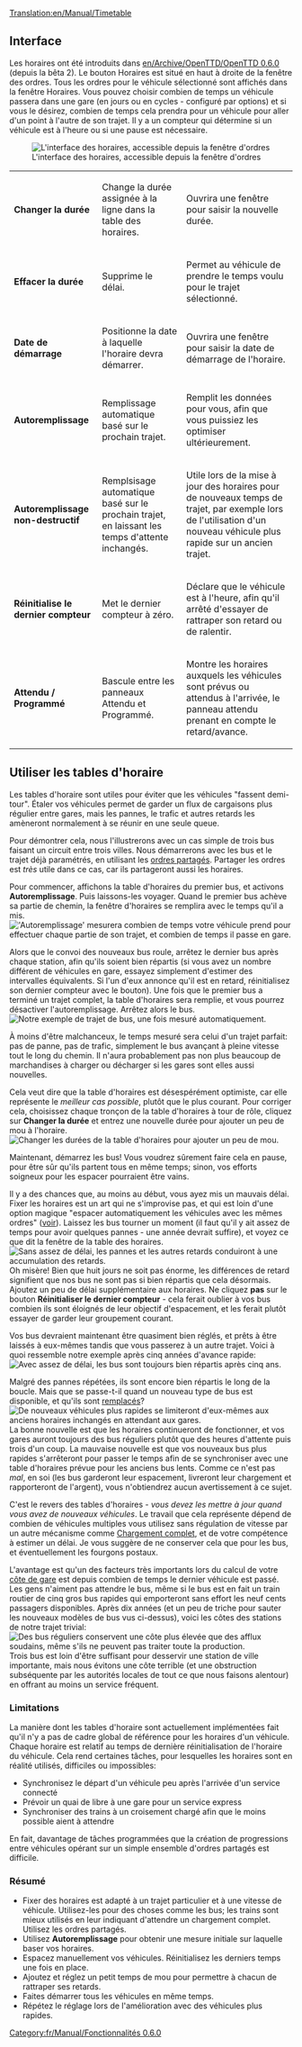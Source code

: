 [[Translation:en/Manual/Timetable]]

== Interface ==
Les horaires ont été introduits dans [[en/Archive/OpenTTD/OpenTTD 0.6.0]] (depuis la bêta 2). Le bouton Horaires est situé en haut à droite de la fenêtre des ordres. Tous les ordres pour le véhicule sélectionné sont affichés dans la fenêtre Horaires. Vous pouvez choisir combien de temps un véhicule passera dans une gare (en jours ou en cycles - configuré par options) et si vous le désirez, combien de temps cela prendra pour un véhicule pour aller d'un point à l'autre de son trajet. Il y a un compteur qui détermine si un véhicule est à l'heure ou si une pause est nécessaire.

[[File:en/Manual/Orders-timetable.png|center|frame|L'interface des horaires, accessible depuis la fenêtre d'ordres]]

{|
| '''Changer la durée'''
|Change la durée assignée à la ligne dans la table des horaires.
|Ouvrira une fenêtre pour saisir la nouvelle durée.
|-
| '''Effacer la durée'''
|Supprime le délai.
|Permet au véhicule de prendre le temps voulu pour le trajet sélectionné.
|-
| '''Date de démarrage'''
|Positionne la date à laquelle l'horaire devra démarrer.
|Ouvrira une fenêtre pour saisir la date de démarrage de l'horaire.
|-
| '''Autoremplissage'''
|Remplissage automatique basé sur le prochain trajet.
|Remplit les données pour vous, afin que vous puissiez les optimiser ultérieurement.
|-
| '''Autoremplissage non-destructif'''
|Remplsisage automatique basé sur le prochain trajet, en laissant les temps d'attente inchangés.
|Utile lors de la mise à jour des horaires pour de nouveaux temps de trajet, par exemple lors de l'utilisation d'un nouveau véhicule plus rapide sur un ancien trajet.
|-
| '''Réinitialise le dernier compteur'''
|Met le dernier compteur à zéro.
|Déclare que le véhicule est à l'heure, afin qu'il arrêté d'essayer de rattraper son retard ou de ralentir.
|-
| '''Attendu / Programmé'''
|Bascule entre les panneaux Attendu et Programmé.
|Montre les horaires auxquels les véhicules sont prévus ou attendus à l'arrivée, le panneau attendu prenant en compte le retard/avance.
|}
{{fr/Avertissement|Autoriser l'autoremplissage supprime toute table d'horaires existante. Assurez-vous d'utiliser le remplissage non-destructif, activé par Ctrl+clic sur un bouton d'autoremplissage}}
{{fr/Note|Les temps attendus/prévus ne sont disponibles que pour des horaires complets qui ont déjà démarré}}

== Utiliser les tables d'horaire ==
Les tables d'horaire sont utiles pour éviter que les véhicules "fassent demi-tour". Étaler vos véhicules permet de garder un flux de cargaisons plus régulier entre gares, mais les pannes, le trafic et autres retards les amèneront normalement à se réunir en une seule queue.

Pour démontrer cela, nous l'illustrerons avec un cas simple de trois bus faisant un circuit entre trois villes. Nous démarrerons avec les bus et le trajet déjà paramétrés, en utilisant les [[fr/Manual/Ordres#ordres-partages|ordres partagés]]. Partager les ordres est ''très'' utile dans ce cas, car ils partageront aussi les horaires.

Pour commencer, affichons la table d'horaires du premier bus, et activons '''Autoremplissage'''. Puis laissons-les voyager. Quand le premier bus achève sa partie de chemin, la fenêtre d'horaires se remplira avec le temps qu'il a mis.
[[File:en/Manual/Timetable-autofill.png|center|frame|'Autoremplissage' mesurera combien de temps votre véhicule prend pour effectuer chaque partie de son trajet, et combien de temps il passe en gare.]]

Alors que le convoi des nouveaux bus roule, arrêtez le dernier bus après chaque station, afin qu'ils soient bien répartis (si vous avez un nombre différent de véhicules en gare, essayez simplement d'estimer des intervalles équivalents. Si l'un d'eux annonce qu'il est en retard, réinitialisez son dernier compteur avec le bouton). Une fois que le premier bus a terminé un trajet complet, la table d'horaires sera remplie, et vous pourrez désactiver l'autoremplissage. Arrêtez alors le bus.
[[File:en/Manual/Timetable-autofilled.png|center|frame|Notre exemple de trajet de bus, une fois mesuré automatiquement.]]

À moins d'être malchanceux, le temps mesuré sera celui d'un trajet parfait: pas de panne, pas de trafic, simplement le bus avançant à pleine vitesse tout le long du chemin. Il n'aura probablement pas non plus beaucoup de marchandises à charger ou décharger si les gares sont elles aussi nouvelles.

Cela veut dire que la table d'horaires est désespérément optimiste, car elle représente le ''meilleur cas possible'', plutôt que le plus courant. Pour corriger cela, choisissez chaque tronçon de la table d'horaires à tour de rôle, cliquez sur '''Changer la durée''' et entrez une nouvelle durée pour ajouter un peu de mou à l'horaire.
[[File:en/Manual/Timetable-slack.png|center|frame|Changer les durées de la table d'horaires pour ajouter un peu de mou.]]

Maintenant, démarrez les bus! Vous voudrez sûrement faire cela en pause, pour être sûr qu'ils partent tous en même temps; sinon, vos efforts soigneux pour les espacer pourraient être vains.

Il y a des chances que, au moins au début, vous ayez mis un mauvais délai. Fixer les horaires est un art qui ne s'improvise pas, et qui est loin d'une option magique "espacer automatiquement les véhicules avec les mêmes ordres" ([http://bugs.openttd.org/task/1128 voir]). Laissez les bus tourner un moment (il faut qu'il y ait assez de temps pour avoir quelques pannes - une année devrait suffire), et voyez ce que dit la fenêtre de la table des horaires.
[[File:en/Manual/Timetable-runninglate.png|center|frame|Sans assez de délai, les pannes et les autres retards conduiront à une accumulation des retards.]]
Oh misère! Bien que huit jours ne soit pas énorme, les différences de retard signifient que nos bus ne sont pas si bien répartis que cela désormais. Ajoutez un peu de délai supplémentaire aux horaires. Ne cliquez '''pas''' sur le bouton '''Réinitialiser le dernier compteur''' -  cela ferait oublier à vos bus combien ils sont éloignés de leur objectif d'espacement, et les ferait plutôt essayer de garder leur groupement courant.
{{fr/Note|Si vos bus ne sont jamais en retard et semblent passer beaucoup de temps à attendre en gare sans transférer de passagers, vous avez probablement ajouté trop de délai.}}

Vos bus devraient maintenant être quasiment bien réglés, et prêts à être laissés à eux-mêmes tandis que vous passerez à un autre trajet. Voici à quoi ressemble notre exemple après cinq années d'avance rapide:
[[File:en/Manual/Timetable-fiveyears.png|center|frame|Avec assez de délai, les bus sont toujours bien répartis après cinq ans.]]

Malgré des pannes répétées, ils sont encore bien répartis le long de la boucle. Mais que se passe-t-il quand un nouveau type de bus est disponible, et qu'ils sont [[fr/Manual/Remplacement de véhicules|remplacés]]?
[[File:en/Manual/Timetable-newbus.png|center|frame|De nouveaux véhicules plus rapides se limiteront d'eux-mêmes aux anciens horaires inchangés en attendant aux gares.]]
La bonne nouvelle est que les horaires continueront de fonctionner, et vos gares auront toujours des bus réguliers plutôt que des heures d'attente puis trois d'un coup. La mauvaise nouvelle est que vos nouveaux bus plus rapides s'arrêteront pour passer le temps afin de se synchroniser avec une table d'horaires prévue pour les anciens bus lents. Comme ce n'est pas ''mal'', en soi (les bus garderont leur espacement, livreront leur chargement et rapporteront de l'argent), vous n'obtiendrez aucun avertissement à ce sujet.

C'est le revers des tables d'horaires - ''vous devez les mettre à jour quand vous avez de nouveaux véhicules''. Le travail que cela représente dépend de combien de véhicules multiples vous utilisez sans régulation de vitesse par un autre mécanisme comme [[fr/Manual/Ordres#charger-completement|Chargement complet]], et de votre compétence à estimer un délai. Je vous suggère de ne conserver cela que pour les bus, et éventuellement les fourgons postaux.

L'avantage est qu'un des facteurs très importants lors du calcul de votre [[fr/Manual/Game Mechanics/Main Page|côte de gare]] est depuis combien de temps le dernier véhicule est passé. Les gens n'aiment pas attendre le bus, même si le bus est en fait un train routier de cinq gros bus rapides qui emporteront sans effort les neuf cents passagers disponibles. Après dix années (et un peu de triche pour sauter les nouveaux modèles de bus vus ci-dessus), voici les côtes des stations de notre trajet trivial:
[[File:en/Manual/Timetable-ratings.png|center|frame|Des bus réguliers conservent une côte plus élevée que des afflux soudains, même s'ils ne peuvent pas traiter toute la production.]]
Trois bus est loin d'être suffisant pour desservir une station de ville importante, mais nous évitons une côte terrible (et une obstruction subséquente par les autorités locales de tout ce que nous faisons alentour) en offrant au moins un service fréquent.

=== Limitations ===
La manière dont les tables d'horaire sont actuellement implémentées fait qu'il n'y a pas de cadre global de référence pour les horaires d'un véhicule. Chaque horaire est relatif au temps de dernière réinitialisation de l'horaire du véhicule. Cela rend certaines tâches, pour lesquelles les horaires sont en réalité utilisés, difficiles ou impossibles:
* Synchronisez le départ d'un véhicule peu après l'arrivée d'un service connecté
* Prévoir un quai de libre à une gare pour un service express
* Synchroniser des trains à un croisement chargé afin que le moins possible aient à attendre
En fait, davantage de tâches programmées que la création de progressions entre véhicules opérant sur un simple ensemble d'ordres partagés est difficile.

=== Résumé ===
* Fixer des horaires est adapté à un trajet particulier et à une vitesse de véhicule. Utilisez-les pour des choses comme les bus; les trains sont mieux utilisés en leur indiquant d'attendre un chargement complet. Utilisez les ordres partagés.
* Utilisez '''Autoremplissage''' pour obtenir une mesure initiale sur laquelle baser vos horaires.
* Espacez manuellement vos véhicules. Réinitialisez les derniers temps une fois en place.
* Ajoutez et réglez un petit temps de mou pour permettre à chacun de rattraper ses retards.
* Faites démarrer tous les véhicules en même temps.
* Répétez le réglage lors de l'amélioration avec des véhicules plus rapides.

[[Category:fr/Manual/Fonctionnalités 0.6.0]]